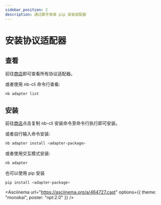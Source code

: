```yaml
---
sidebar_position: 2
description: 通过脚手架或 pip 安装适配器
---
```



# 安装协议适配器

## 查看

前往[商店](/store)即可查看所有协议适配器。

或者使用 nb-cli 命令行查看:

```bash
nb adapter list
```

## 安装

前往[商店](/store)点击复制 nb-cli 安装命令至命令行执行即可安装。

或者自行输入命令安装:

```bash
nb adapter install <adapter-package>
```

或者使用交互模式安装:

```bash
nb adapter 
```

也可以使用 pip 安装

```bash
pip install <adapter-package>
```

<Asciinema
  url="https://asciinema.org/a/464727.cast"
  options={{ theme: "monokai", poster: "npt:2.0" }}
/>
